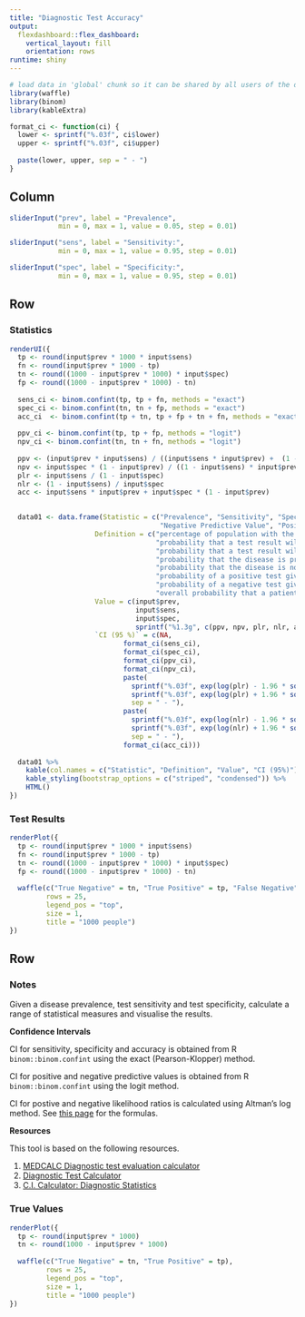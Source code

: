 ---
title: "Diagnostic Test Accuracy"
output: 
  flexdashboard::flex_dashboard:
    vertical_layout: fill
    orientation: rows
runtime: shiny
---

```{r global, include=FALSE}
# load data in 'global' chunk so it can be shared by all users of the dashboard
library(waffle)
library(binom)
library(kableExtra)

format_ci <- function(ci) {
  lower <- sprintf("%.03f", ci$lower)
  upper <- sprintf("%.03f", ci$upper)
  
  paste(lower, upper, sep = " - ")
}
```

Column {.sidebar}
-----------------------------------------------------------------------

```{r}
sliderInput("prev", label = "Prevalence",
            min = 0, max = 1, value = 0.05, step = 0.01)

sliderInput("sens", label = "Sensitivity:",
            min = 0, max = 1, value = 0.95, step = 0.01)

sliderInput("spec", label = "Specificity:",
            min = 0, max = 1, value = 0.95, step = 0.01)
```

Row
-----------------------------------------------------------------------

### **Statistics**

```{r}
renderUI({
  tp <- round(input$prev * 1000 * input$sens)
  fn <- round(input$prev * 1000 - tp)
  tn <- round((1000 - input$prev * 1000) * input$spec)
  fp <- round((1000 - input$prev * 1000) - tn)
  
  sens_ci <- binom.confint(tp, tp + fn, methods = "exact")
  spec_ci <- binom.confint(tn, tn + fp, methods = "exact")
  acc_ci  <- binom.confint(tp + tn, tp + fp + tn + fn, methods = "exact")
  
  ppv_ci <- binom.confint(tp, tp + fp, methods = "logit")
  npv_ci <- binom.confint(tn, tn + fn, methods = "logit")
  
  ppv <- (input$prev * input$sens) / ((input$sens * input$prev) +  (1 - input$spec) * (1 - input$prev))
  npv <- input$spec * (1 - input$prev) / ((1 - input$sens) * input$prev + input$spec * (1 - input$prev))
  plr <- input$sens / (1 - input$spec)
  nlr <- (1 - input$sens) / input$spec
  acc <- input$sens * input$prev + input$spec * (1 - input$prev)
  

  data01 <- data.frame(Statistic = c("Prevalence", "Sensitivity", "Specificity", "Positive Predictive Value", 
                                     "Negative Predictive Value", "Positive Likelihood Ratio", "Negative Likelihood Ratio", "Accuracy"),
                     Definition = c("percentage of population with the disease", 
                                    "probability that a test result will be positive when the disease is present", 
                                    "probability that a test result will be negative when the disease is not present", 
                                    "probability that the disease is present when the test is positive", 
                                    "probability that the disease is not present when the test is negative",
                                    "probability of a positive test given presence of disease / probability of a positive test given absence of disease", 
                                    "probability of a negative test given presence of disease / probability of a negative test given absence of disease", 
                                    "overall probability that a patient is correctly classified"),
                     Value = c(input$prev, 
                               input$sens, 
                               input$spec, 
                               sprintf("%1.3g", c(ppv, npv, plr, nlr, acc))),
                     `CI (95 %)` = c(NA, 
                            format_ci(sens_ci), 
                            format_ci(spec_ci), 
                            format_ci(ppv_ci), 
                            format_ci(npv_ci), 
                            paste(
                              sprintf("%.03f", exp(log(plr) - 1.96 * sqrt(1/tp - 1/(tp + fn) + 1/fp - 1/(fp + tn)))),
                              sprintf("%.03f", exp(log(plr) + 1.96 * sqrt(1/tp - 1/(tp + fn) + 1/fp - 1/(fp + tn)))),
                              sep = " - "),
                            paste(
                              sprintf("%.03f", exp(log(nlr) - 1.96 * sqrt(1/fn - 1/(fn + tp) + 1/tn - 1/(fp + tn)))),
                              sprintf("%.03f", exp(log(nlr) + 1.96 * sqrt(1/fn - 1/(fn + tp) + 1/tn - 1/(fp + tn)))),
                              sep = " - "),
                            format_ci(acc_ci)))
  
  data01 %>% 
    kable(col.names = c("Statistic", "Definition", "Value", "CI (95%)")) %>% 
    kable_styling(bootstrap_options = c("striped", "condensed")) %>% 
    HTML()
})

```


### **Test Results**

```{r}
renderPlot({
  tp <- round(input$prev * 1000 * input$sens)
  fn <- round(input$prev * 1000 - tp)
  tn <- round((1000 - input$prev * 1000) * input$spec)
  fp <- round((1000 - input$prev * 1000) - tn)
  
  waffle(c("True Negative" = tn, "True Positive" = tp, "False Negative" = fn, "False Positive" = fp), 
         rows = 25,
         legend_pos = "top",
         size = 1,
         title = "1000 people")
})
```


Row
-----------------------------------------------------------------------

### **Notes**

Given a disease prevalence, test sensitivity and test specificity, calculate a range of statistical measures and visualise the results.

**Confidence Intervals**

CI for sensitivity, specificity and accuracy is obtained from R `binom::binom.confint` using the exact (Pearson-Klopper) method.

CI for positive and negative predictive values is obtained from R `binom::binom.confint` using the logit method.

CI for postive and negative likelihood ratios is calculated using Altman's log method. See [this page](https://www2.ccrb.cuhk.edu.hk/stat/confidence%20interval/Diagnostic%20Statistic.htm) for the formulas.

**Resources**

This tool is based on the following resources.

1. [MEDCALC Diagnostic test evaluation calculator](https://www.medcalc.org/calc/diagnostic_test.php){target="_blank"}
1. [Diagnostic Test Calculator](http://araw.mede.uic.edu/cgi-bin/testcalc.pl){target="_blank"}
1. [C.I. Calculator: Diagnostic Statistics](https://www2.ccrb.cuhk.edu.hk/stat/confidence%20interval/Diagnostic%20Statistic.htm){target="_blank"}


### **True Values**

```{r}
renderPlot({
  tp <- round(input$prev * 1000)
  tn <- round(1000 - input$prev * 1000)
  
  waffle(c("True Negative" = tn, "True Positive" = tp), 
         rows = 25,
         legend_pos = "top",
         size = 1,
         title = "1000 people")
})
```